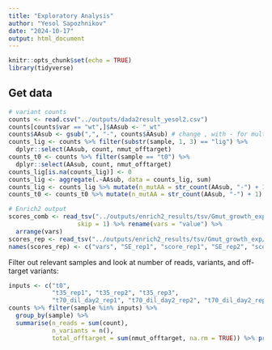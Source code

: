 ```yaml
---
title: "Exploratory Analysis"
author: "Yesol Sapozhnikov"
date: "2024-10-17"
output: html_document
---
```


```r
knitr::opts_chunk$set(echo = TRUE)
library(tidyverse)
```

## Get data

```r
# variant counts
counts <- read.csv("../outputs/dada2result_yesol2.csv")
counts[counts$var == "wt",]$AAsub <- "_wt"
counts$AAsub <- gsub(",", "-", counts$AAsub) # change , with - for multiple AA subs for better readability
counts_lig <- counts %>% filter(substr(sample, 1, 3) == "lig") %>% 
  dplyr::select(AAsub, count, nmut_offtarget)
counts_t0 <- counts %>% filter(sample == "t0") %>%
  dplyr::select(AAsub, count, nmut_offtarget)
counts_lig[is.na(counts_lig)] <- 0
counts_lig <- aggregate(.~AAsub, data = counts_lig, sum)
counts_lig <- counts_lig %>% mutate(n_mutAA = str_count(AAsub, "-") + 1)
counts_t0 <- counts_t0 %>% mutate(n_mutAA = str_count(AAsub, "-") + 1)

# Enrich2 output
scores_comb <- read_tsv("../outputs/enrich2_results/tsv/Gmut_growth_exp/main_identifiers_scores.tsv",
                   skip = 1) %>% rename(vars = "value") %>%
  arrange(vars)
scores_rep <- read_tsv("../outputs/enrich2_results/tsv/Gmut_growth_exp/main_identifiers_scores_shared_full.tsv", skip = 2) %>% arrange(value)
names(scores_rep) <- c("vars", "SE_rep1", "score_rep1", "SE_rep2", "score_rep2", "SE_rep3", "score_rep3")
```
Filter out relevant samples and look at number of reads, variants, and off-target variants:
```r
inputs <- c("t0", 
            "t35_rep1", "t35_rep2", "t35_rep3",
            "t70_dil_day2_rep1", "t70_dil_day2_rep2", "t70_dil_day2_rep3")
counts %>% filter(sample %in% inputs) %>%
  group_by(sample) %>%
  summarise(n_reads = sum(count),
            n_variants = n(),
            total_offtarget = sum(nmut_offtarget, na.rm = TRUE)) %>% print.data.frame()
```


